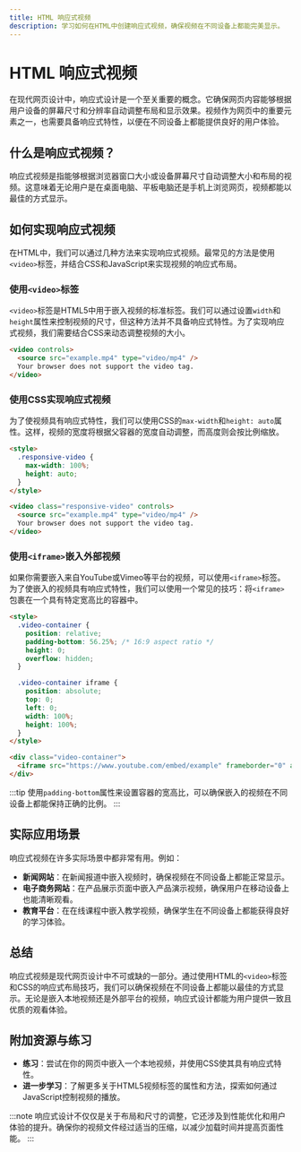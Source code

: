 ```yaml
---
title: HTML 响应式视频
description: 学习如何在HTML中创建响应式视频，确保视频在不同设备上都能完美显示。
---
```


# HTML 响应式视频

在现代网页设计中，响应式设计是一个至关重要的概念。它确保网页内容能够根据用户设备的屏幕尺寸和分辨率自动调整布局和显示效果。视频作为网页中的重要元素之一，也需要具备响应式特性，以便在不同设备上都能提供良好的用户体验。

## 什么是响应式视频？

响应式视频是指能够根据浏览器窗口大小或设备屏幕尺寸自动调整大小和布局的视频。这意味着无论用户是在桌面电脑、平板电脑还是手机上浏览网页，视频都能以最佳的方式显示。

## 如何实现响应式视频

在HTML中，我们可以通过几种方法来实现响应式视频。最常见的方法是使用`<video>`标签，并结合CSS和JavaScript来实现视频的响应式布局。

### 使用`<video>`标签

`<video>`标签是HTML5中用于嵌入视频的标准标签。我们可以通过设置`width`和`height`属性来控制视频的尺寸，但这种方法并不具备响应式特性。为了实现响应式视频，我们需要结合CSS来动态调整视频的大小。

```html
<video controls>
  <source src="example.mp4" type="video/mp4" />
  Your browser does not support the video tag.
</video>
```

### 使用CSS实现响应式视频

为了使视频具有响应式特性，我们可以使用CSS的`max-width`和`height: auto`属性。这样，视频的宽度将根据父容器的宽度自动调整，而高度则会按比例缩放。

```html
<style>
  .responsive-video {
    max-width: 100%;
    height: auto;
  }
</style>

<video class="responsive-video" controls>
  <source src="example.mp4" type="video/mp4" />
  Your browser does not support the video tag.
</video>
```

### 使用`<iframe>`嵌入外部视频

如果你需要嵌入来自YouTube或Vimeo等平台的视频，可以使用`<iframe>`标签。为了使嵌入的视频具有响应式特性，我们可以使用一个常见的技巧：将`<iframe>`包裹在一个具有特定宽高比的容器中。

```html
<style>
  .video-container {
    position: relative;
    padding-bottom: 56.25%; /* 16:9 aspect ratio */
    height: 0;
    overflow: hidden;
  }

  .video-container iframe {
    position: absolute;
    top: 0;
    left: 0;
    width: 100%;
    height: 100%;
  }
</style>

<div class="video-container">
  <iframe src="https://www.youtube.com/embed/example" frameborder="0" allowfullscreen></iframe>
</div>
```

:::tip
使用`padding-bottom`属性来设置容器的宽高比，可以确保嵌入的视频在不同设备上都能保持正确的比例。
:::

## 实际应用场景

响应式视频在许多实际场景中都非常有用。例如：

- **新闻网站**：在新闻报道中嵌入视频时，确保视频在不同设备上都能正常显示。
- **电子商务网站**：在产品展示页面中嵌入产品演示视频，确保用户在移动设备上也能清晰观看。
- **教育平台**：在在线课程中嵌入教学视频，确保学生在不同设备上都能获得良好的学习体验。

## 总结

响应式视频是现代网页设计中不可或缺的一部分。通过使用HTML的`<video>`标签和CSS的响应式布局技巧，我们可以确保视频在不同设备上都能以最佳的方式显示。无论是嵌入本地视频还是外部平台的视频，响应式设计都能为用户提供一致且优质的观看体验。

## 附加资源与练习

- **练习**：尝试在你的网页中嵌入一个本地视频，并使用CSS使其具有响应式特性。
- **进一步学习**：了解更多关于HTML5视频标签的属性和方法，探索如何通过JavaScript控制视频的播放。

:::note
响应式设计不仅仅是关于布局和尺寸的调整，它还涉及到性能优化和用户体验的提升。确保你的视频文件经过适当的压缩，以减少加载时间并提高页面性能。
:::